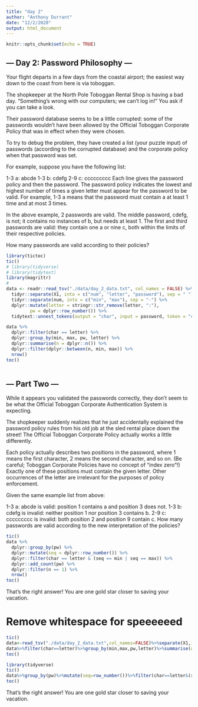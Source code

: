 ```yaml
---
title: "day 2"
author: "Anthony Durrant"
date: "12/2/2020"
output: html_document
---
```


```r
knitr::opts_chunk$set(echo = TRUE)
```

## --- Day 2: Password Philosophy ---
Your flight departs in a few days from the coastal airport; the easiest way down to the coast from here is via toboggan.

The shopkeeper at the North Pole Toboggan Rental Shop is having a bad day. "Something's wrong with our computers; we can't log in!" You ask if you can take a look.

Their password database seems to be a little corrupted: some of the passwords wouldn't have been allowed by the Official Toboggan Corporate Policy that was in effect when they were chosen.

To try to debug the problem, they have created a list (your puzzle input) of passwords (according to the corrupted database) and the corporate policy when that password was set.

For example, suppose you have the following list:

1-3 a: abcde
1-3 b: cdefg
2-9 c: ccccccccc
Each line gives the password policy and then the password. The password policy indicates the lowest and highest number of times a given letter must appear for the password to be valid. For example, 1-3 a means that the password must contain a at least 1 time and at most 3 times.

In the above example, 2 passwords are valid. The middle password, cdefg, is not; it contains no instances of b, but needs at least 1. The first and third passwords are valid: they contain one a or nine c, both within the limits of their respective policies.

How many passwords are valid according to their policies?


```r
library(tictoc)
tic()
# library(tidyverse)
# library(tidytext)
library(magrittr)
# 
data <- readr::read_tsv("./data/day_2_data.txt", col_names = FALSE) %>%
  tidyr::separate(X1, into = c("num", "letter", "password"), sep = " ") %>%
  tidyr::separate(num, into = c("min", "max"), sep = "-") %>%
  dplyr::mutate(letter = stringr::str_remove(letter, ":"),
         pw = dplyr::row_number()) %>%
  tidytext::unnest_tokens(output = "char", input = password, token = "characters") 

data %>%
  dplyr::filter(char == letter) %>%
  dplyr::group_by(min, max, pw, letter) %>%
  dplyr::summarise(n = dplyr::n()) %>%
  dplyr::filter(dplyr::between(n, min, max)) %>% 
  nrow()
toc()
         
```

## --- Part Two ---
While it appears you validated the passwords correctly, they don't seem to be what the Official Toboggan Corporate Authentication System is expecting.

The shopkeeper suddenly realizes that he just accidentally explained the password policy rules from his old job at the sled rental place down the street! The Official Toboggan Corporate Policy actually works a little differently.

Each policy actually describes two positions in the password, where 1 means the first character, 2 means the second character, and so on. (Be careful; Toboggan Corporate Policies have no concept of "index zero"!) Exactly one of these positions must contain the given letter. Other occurrences of the letter are irrelevant for the purposes of policy enforcement.

Given the same example list from above:

1-3 a: abcde is valid: position 1 contains a and position 3 does not.
1-3 b: cdefg is invalid: neither position 1 nor position 3 contains b.
2-9 c: ccccccccc is invalid: both position 2 and position 9 contain c.
How many passwords are valid according to the new interpretation of the policies?


```r
tic()
data %>% 
  dplyr::group_by(pw) %>%
  dplyr::mutate(seq = dplyr::row_number()) %>%
  dplyr::filter(char == letter & (seq == min | seq == max)) %>%
  dplyr::add_count(pw) %>% 
  dplyr::filter(n == 1) %>%
  nrow()
toc()
```

That's the right answer! You are one gold star closer to saving your vacation.


# Remove whitespace for speeeeeed
```r
tic()
data<-read_tsv("./data/day_2_data.txt",col_names=FALSE)%>%separate(X1,into=c("num","letter","password"),sep="")%>%separate(num,into=c("min","max"),sep="-")%>%mutate(letter=str_remove(letter,":"),pw=row_number())%>%unnest_tokens(output="char",input=password,token="characters")
data%>%filter(char==letter)%>%group_by(min,max,pw,letter)%>%summarise(n=n())%>%filter(between(n,min,max))%>%nrow()
toc()
```


```r
library(tidyverse)
tic()
data%>%group_by(pw)%>%mutate(seq=row_number())%>%filter(char==letter&(seq==min|seq==max))%>%add_count(pw)%>%filter(n==1)%>%nrow()
toc()
```

That's the right answer! You are one gold star closer to saving your vacation.


